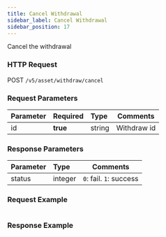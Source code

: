 ```yaml
---
title: Cancel Withdrawal
sidebar_label: Cancel Withdrawal
sidebar_position: 17
---
```


Cancel the withdrawal

### HTTP Request
POST `/v5/asset/withdraw/cancel`

### Request Parameters
| Parameter | Required | Type | Comments|
|:----- |:-------|:-----|------ |
|id |**true** |string |Withdraw id |

### Response Parameters
| Parameter | Type | Comments|
|:----- |:-----|----- |
|status |integer|`0`: fail. `1`: success |

### Request Example

<Tabs>
<TabItem value="console" label="Console">

```http

```

</TabItem>
</Tabs>

### Response Example

<Tabs>
<TabItem value="js response" label="response">

```json

```
</TabItem>
</Tabs>